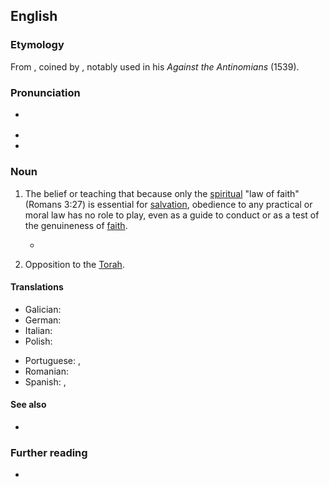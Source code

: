 ==English==

===Etymology===
From {{suffix|en|antinomian|ism}}, coined by {{w|Martin Luther}}, notably used in his ''Against the Antinomians'' (1539).

===Pronunciation===
* {{a|US}} {{IPA|en|/æntiˈnoʊmi.ənɪzəm/}}
* {{audio|en|En-us-antinomianism.ogg|Audio (US)}}
* {{hyphenation|en|an|ti|no|mi|an|ism}}

===Noun===
{{en-noun|~}}

# {{lb|en|Christianity}} The belief or teaching that because only the [[spiritual]] "law of faith" (Romans 3:27) is essential for [[salvation]], obedience to any practical or moral law has no role to play, even as a guide to conduct or as a test of the genuineness of [[faith]].
#: {{ant|en|legalism}}
#* {{quote-book|en|title=Lipstick Traces|chapter=The Assault on Notre-Dame|author={{w|Greil Marcus}}|year_published=2009|year=1989|publisher=Faber & Faber|passage=Always containing seeds of '''antinomianism''', mysticism inevitably undermined that authority, but because the church's hegemony rested on mystery, mysticism could not altogether be prohibited. The common will to reach God was too strong, and the church was political before it was anything else.}}
# {{lb|en|Judaism}} Opposition to the [[Torah]].

====Translations====
{{trans-top|a belief or teaching that the spiritual law of faith renders any practical or moral law irrelevant}}
* Galician: {{t-check|gl|antinomismo|m}}
* German: {{t|de|Antinomismus|m}}
* Italian: {{t-check|it|antinomismo|m}}
* Polish: {{t|pl|antynomizm}}
{{trans-mid}}
* Portuguese: {{t|pt|antinomianismo|m}}, {{t|pt|antinomismo|m}}
* Romanian: {{t|ro|antinomism|n}}
* Spanish: {{t|es|antinomismo|m}}, {{t|es|antinomianismo|m}}
{{trans-bottom}}

====See also====
* {{l|en|antinomian}}

===Further reading===
* {{pedia}}